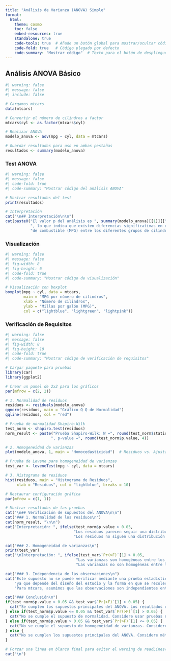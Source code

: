 ```yaml
---
title: "Análisis de Varianza (ANOVA) Simple"
format: 
  html:
    theme: cosmo
    toc: false
    embed-resources: true
    standalone: true
    code-tools: true  # Añade un botón global para mostrar/ocultar código
    code-fold: true   # Código plegado por defecto
    code-summary: "Mostrar código"  # Texto para el botón de despliegue
---
```


## Análisis ANOVA Básico

```r
#| warning: false
#| message: false
#| include: false

# Cargamos mtcars
data(mtcars)

# Convertir el número de cilindros a factor
mtcars$cyl <- as.factor(mtcars$cyl)

# Realizar ANOVA
modelo_anova <- aov(mpg ~ cyl, data = mtcars)

# Guardar resultados para uso en ambas pestañas
resultados <- summary(modelo_anova)
```

::: {.panel-tabset}

### Test ANOVA

```r
#| warning: false
#| message: false
#| code-fold: true
#| code-summary: "Mostrar código del análisis ANOVA"

# Mostrar resultados del test
print(resultados)

# Interpretación
cat("\n## Interpretación\n\n")
cat(paste0("El valor p del análisis es ", summary(modelo_anova)[[1]][["Pr(>F)"]][1], 
           ", lo que indica que existen diferencias significativas en el rendimiento ",
           "de combustible (MPG) entre los diferentes grupos de cilindros."))
```

### Visualización

```r
#| warning: false
#| message: false
#| fig-width: 8
#| fig-height: 6
#| code-fold: true
#| code-summary: "Mostrar código de visualización"

# Visualización con boxplot
boxplot(mpg ~ cyl, data = mtcars, 
        main = "MPG por número de cilindros",
        xlab = "Número de cilindros", 
        ylab = "Millas por galón (MPG)",
        col = c("lightblue", "lightgreen", "lightpink"))
```

### Verificación de Requisitos

```r
#| warning: false
#| message: false
#| fig-width: 8
#| fig-height: 10
#| code-fold: true
#| code-summary: "Mostrar código de verificación de requisitos"

# Cargar paquete para pruebas
library(car)
library(ggplot2)

# Crear un panel de 2x2 para los gráficos
par(mfrow = c(2, 2))

# 1. Normalidad de residuos
residuos <- residuals(modelo_anova)
qqnorm(residuos, main = "Gráfico Q-Q de Normalidad")
qqline(residuos, col = "red")

# Prueba de normalidad Shapiro-Wilk
test_norm <- shapiro.test(residuos)
norm_result <- paste("Prueba Shapiro-Wilk: W =", round(test_norm$statistic, 4), 
                    ", p-value =", round(test_norm$p.value, 4))

# 2. Homogeneidad de varianzas
plot(modelo_anova, 1, main = "Homocedasticidad")  # Residuos vs. Ajustados

# Prueba de Levene para homogeneidad de varianzas
test_var <- leveneTest(mpg ~ cyl, data = mtcars)

# 3. Histograma de residuos
hist(residuos, main = "Histograma de Residuos",
     xlab = "Residuos", col = "lightblue", breaks = 10)

# Restaurar configuración gráfica
par(mfrow = c(1, 1))

# Mostrar resultados de las pruebas
cat("\n## Verificación de supuestos del ANOVA\n\n")
cat("### 1. Normalidad de los residuos\n")
cat(norm_result, "\n\n")
cat("Interpretación: ", ifelse(test_norm$p.value > 0.05, 
                              "Los residuos parecen seguir una distribución normal (p > 0.05).",
                              "Los residuos no siguen una distribución normal (p < 0.05)."), "\n\n")

cat("### 2. Homogeneidad de varianzas\n")
print(test_var)
cat("\nInterpretación: ", ifelse(test_var$`Pr(>F)`[1] > 0.05, 
                               "Las varianzas son homogéneas entre los grupos (p > 0.05).",
                               "Las varianzas no son homogéneas entre los grupos (p < 0.05)."), "\n\n")

cat("### 3. Independencia de las observaciones\n")
cat("Este supuesto no se puede verificar mediante una prueba estadística simple, ",
    "ya que depende del diseño del estudio y la forma en que se recolectaron los datos. ",
    "Para mtcars, asumimos que las observaciones son independientes entre sí.\n\n")

cat("### Conclusión\n")
if(test_norm$p.value > 0.05 && test_var$`Pr(>F)`[1] > 0.05) {
  cat("Se cumplen los supuestos principales del ANOVA. Los resultados del análisis son confiables.")
} else if(test_norm$p.value <= 0.05 && test_var$`Pr(>F)`[1] > 0.05) {
  cat("No se cumple el supuesto de normalidad. Considere usar pruebas no paramétricas como Kruskal-Wallis.")
} else if(test_norm$p.value > 0.05 && test_var$`Pr(>F)`[1] <= 0.05) {
  cat("No se cumple el supuesto de homogeneidad de varianzas. Considere usar una corrección como Welch ANOVA.")
} else {
  cat("No se cumplen los supuestos principales del ANOVA. Considere métodos alternativos como pruebas no paramétricas.")
}
```

:::

```r
# Forzar una línea en blanco final para evitar el warning de readLines()
cat("\n")
```

